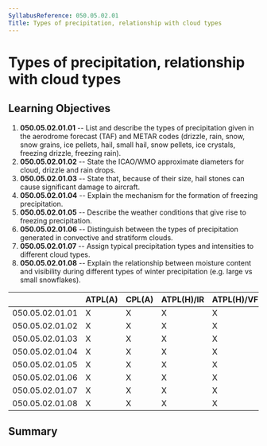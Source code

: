 ```yaml
---
SyllabusReference: 050.05.02.01
Title: Types of precipitation, relationship with cloud types
---
```


# Types of precipitation, relationship with cloud types

## Learning Objectives

1.  **050.05.02.01.01** -- List and describe the types of precipitation given in
    the aerodrome forecast (TAF) and METAR codes (drizzle, rain, snow, snow
    grains, ice pellets, hail, small hail, snow pellets, ice crystals, freezing
    drizzle, freezing rain).
2.  **050.05.02.01.02** -- State the ICAO/WMO approximate diameters for cloud,
    drizzle and rain drops.
3.  **050.05.02.01.03** -- State that, because of their size, hail stones can
    cause significant damage to aircraft.
4.  **050.05.02.01.04** -- Explain the mechanism for the formation of freezing
    precipitation.
5.  **050.05.02.01.05** -- Describe the weather conditions that give rise to
    freezing precipitation.
6.  **050.05.02.01.06** -- Distinguish between the types of precipitation
    generated in convective and stratiform clouds.
7.  **050.05.02.01.07** -- Assign typical precipitation types and intensities to
    different cloud types.
8.  **050.05.02.01.08** -- Explain the relationship between moisture content and
    visibility during different types of winter precipitation (e.g. large vs
    small snowflakes).

|                 | ATPL(A) | CPL(A) | ATPL(H)/IR | ATPL(H)/VFR | CPL(H) | IR  | CBIR(A) |
| --------------- | ------- | ------ | ---------- | ----------- | ------ | --- | ------- |
| 050.05.02.01.01 | X       | X      | X          | X           | X      | X   | X       |
| 050.05.02.01.02 | X       | X      | X          | X           | X      | X   | X       |
| 050.05.02.01.03 | X       | X      | X          | X           | X      | X   | X       |
| 050.05.02.01.04 | X       | X      | X          | X           | X      | X   | X       |
| 050.05.02.01.05 | X       | X      | X          | X           | X      | X   | X       |
| 050.05.02.01.06 | X       | X      | X          | X           | X      | X   | X       |
| 050.05.02.01.07 | X       | X      | X          | X           | X      | X   | X       |
| 050.05.02.01.08 | X       | X      | X          | X           | X      | X   | X       |

## Summary
